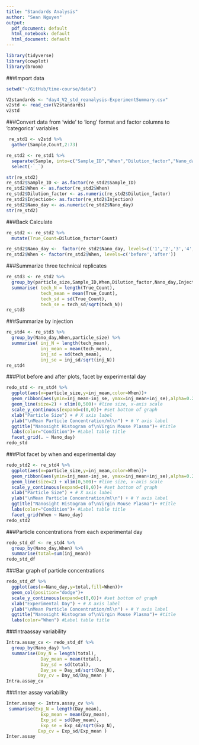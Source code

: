 ```yaml
---
title: "Standards Analysis"
author: "Sean Nguyen"
output:
  pdf_document: default
  html_notebook: default
  html_document: default
---
```



```r
library(tidyverse)
library(cowplot)
library(broom)
```

###Import data
```r
setwd("~/GitHub/time-course/data")

V2standards <- "day4_V2_std_reanalysis-ExperimentSummary.csv"
v2std <- read_csv(V2standards)
v2std
```
###Convert data from 'wide' to 'long' format and factor columns to 'categorica' variables
```r
 re_std1 <- v2std %>% 
  gather(Sample,Count,2:73)

re_std2 <- re_std1 %>% 
  separate(Sample, into=c("Sample_ID","When","Dilution_factor","Nano_day","Injection","Tech_Rep", sep = "_")) %>% 
  select(-`_`)

str(re_std2)
re_std2$Sample_ID <- as.factor(re_std2$Sample_ID)
re_std2$When <- as.factor(re_std2$When)
re_std2$Dilution_factor <- as.numeric(re_std2$Dilution_factor)
re_std2$Injection<- as.factor(re_std2$Injection)
re_std2$Nano_day <- as.numeric(re_std2$Nano_day)
str(re_std2)
```
###Back Calculate
```r
re_std2 <- re_std2 %>% 
  mutate(True_Count=Dilution_factor*Count)

re_std2$Nano_day <-  factor(re_std2$Nano_day, levels=c('1','2','3','4','5','6'))
re_std2$When <- factor(re_std2$When, levels=c('before','after'))
```
###Summarize three technical replicates
```r
re_std3 <- re_std2 %>% 
  group_by(particle_size,Sample_ID,When,Dilution_factor,Nano_day,Injection) %>% 
  summarise( tech_N = length(True_Count),
             tech_mean = mean(True_Count),
             tech_sd = sd(True_Count),
             tech_se = tech_sd/sqrt(tech_N))
re_std3
```
###Summarize by injection
```r
re_std4 <- re_std3 %>% 
  group_by(Nano_day,When,particle_size) %>% 
  summarise( inj_N = length(tech_mean),
             inj_mean = mean(tech_mean),
             inj_sd = sd(tech_mean),
             inj_se = inj_sd/sqrt(inj_N))
re_std4

```

###Plot before and after plots, facet by experimental day
```r
redo_std <- re_std4 %>% 
  ggplot(aes(x=particle_size,y=inj_mean,color=When))+
  geom_ribbon(aes(ymin=inj_mean-inj_se, ymax=inj_mean+inj_se),alpha=0.2,fill = alpha('grey12', 0.2)) + #error bars
  geom_line(size=2) + xlim(0,500)+ #line size, x-axis scale
  scale_y_continuous(expand=c(0,0))+ #set bottom of graph
  xlab("Particle Size") + # X axis label
  ylab("\nMean Particle Concentration/ml\n") + # Y axis label
  ggtitle("Nanosight Histogram of\nVirgin Mouse Plasma")+ #title
  labs(color="Condition")+ #Label table title
  facet_grid(. ~ Nano_day)
redo_std

```
###Plot facet by when and experimental day
```r
redo_std2 <- re_std4 %>% 
  ggplot(aes(x=particle_size,y=inj_mean,color=When))+
  geom_ribbon(aes(ymin=inj_mean-inj_se, ymax=inj_mean+inj_se),alpha=0.2,fill = alpha('grey12', 0.2)) + #error bars
  geom_line(size=2) + xlim(0,500)+ #line size, x-axis scale
  scale_y_continuous(expand=c(0,0))+ #set bottom of graph
  xlab("Particle Size") + # X axis label
  ylab("\nMean Particle Concentration/ml\n") + # Y axis label
  ggtitle("Nanosight Histogram of\nVirgin Mouse Plasma")+ #title
  labs(color="Condition")+ #Label table title
  facet_grid(When ~ Nano_day)
redo_std2

```

###Particle concentrations from each experimental day
```r
redo_std_df <- re_std4 %>% 
  group_by(Nano_day,When) %>% 
  summarise(total=sum(inj_mean))
redo_std_df
```

###Bar graph of particle concentrations
```r
redo_std_df %>% 
  ggplot(aes(x=Nano_day,y=total,fill=When))+
  geom_col(position="dodge")+
  scale_y_continuous(expand=c(0,0))+ #set bottom of graph
  xlab("Experimental Day") + # X axis label
  ylab("\nMean Particle Concentration/ml\n") + # Y axis label
  ggtitle("Nanosight Histogram of\nVirgin Mouse Plasma")+ #title
  labs(color="When") #Label table title
```
###Intraassay variability
```r
Intra.assay_cv <- redo_std_df %>% 
  group_by(Nano_day) %>% 
  summarise(Day_N = length(total),
             Day_mean = mean(total),
             Day_sd = sd(total),
             Day_se = Day_sd/sqrt(Day_N),
            Day_cv = Day_sd/Day_mean )
Intra.assay_cv
```

###Inter assay variability
```r
Inter.assay <- Intra.assay_cv %>% 
 summarise(Exp_N = length(Day_mean),
             Exp_mean = mean(Day_mean),
             Exp_sd = sd(Day_mean),
             Exp_se = Exp_sd/sqrt(Exp_N),
            Exp_cv = Exp_sd/Exp_mean )
Inter.assay

```

